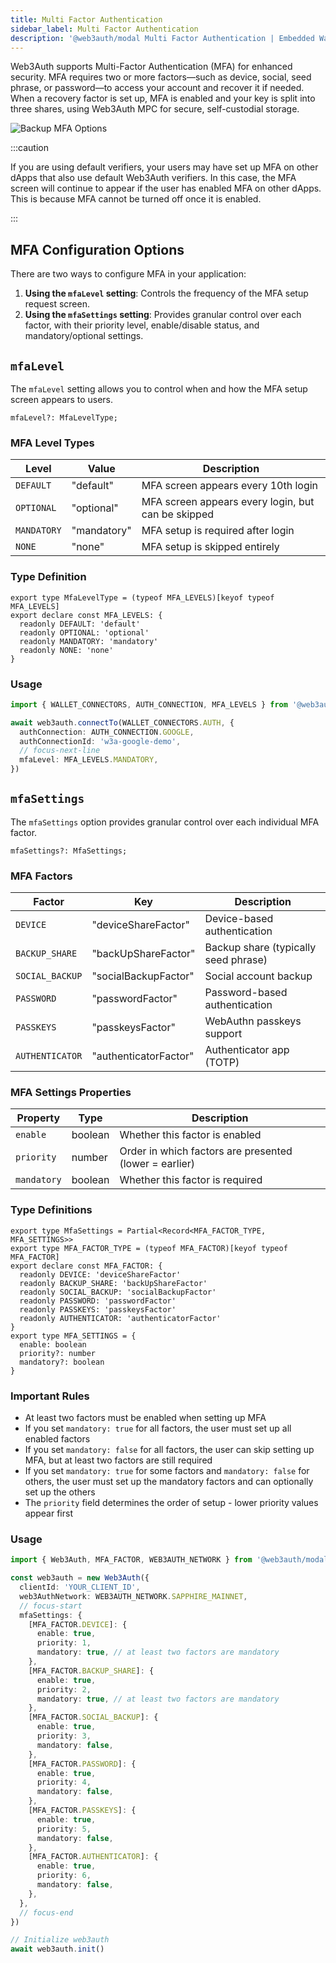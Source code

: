 ```yaml
---
title: Multi Factor Authentication
sidebar_label: Multi Factor Authentication
description: '@web3auth/modal Multi Factor Authentication | Embedded Wallets'
---
```



Web3Auth supports Multi-Factor Authentication (MFA) for enhanced security. MFA requires two or more factors—such as device, social, seed phrase, or password—to access your account and recover it if needed. When a recovery factor is set up, MFA is enabled and your key is split into three shares, using Web3Auth MPC for secure, self-custodial storage.

![Backup MFA Options](/img/embedded-wallets/mfa/mfa-options.gif)

:::caution

If you are using default verifiers, your users may have set up MFA on other dApps that also use default Web3Auth verifiers. In this case, the MFA screen will continue to appear if the user has enabled MFA on other dApps. This is because MFA cannot be turned off once it is enabled.

:::

## MFA Configuration Options

There are two ways to configure MFA in your application:

1. **Using the `mfaLevel` setting**: Controls the frequency of the MFA setup request screen.
2. **Using the `mfaSettings` setting**: Provides granular control over each factor, with their priority level, enable/disable status, and mandatory/optional settings.

## `mfaLevel`

The `mfaLevel` setting allows you to control when and how the MFA setup screen appears to users.

```tsx
mfaLevel?: MfaLevelType;
```

### MFA Level Types

| Level       | Value       | Description                                        |
| ----------- | ----------- | -------------------------------------------------- |
| `DEFAULT`   | "default"   | MFA screen appears every 10th login                |
| `OPTIONAL`  | "optional"  | MFA screen appears every login, but can be skipped |
| `MANDATORY` | "mandatory" | MFA setup is required after login                  |
| `NONE`      | "none"      | MFA setup is skipped entirely                      |

### Type Definition

```tsx
export type MfaLevelType = (typeof MFA_LEVELS)[keyof typeof MFA_LEVELS]
export declare const MFA_LEVELS: {
  readonly DEFAULT: 'default'
  readonly OPTIONAL: 'optional'
  readonly MANDATORY: 'mandatory'
  readonly NONE: 'none'
}
```

### Usage

```ts
import { WALLET_CONNECTORS, AUTH_CONNECTION, MFA_LEVELS } from '@web3auth/modal'

await web3auth.connectTo(WALLET_CONNECTORS.AUTH, {
  authConnection: AUTH_CONNECTION.GOOGLE,
  authConnectionId: 'w3a-google-demo',
  // focus-next-line
  mfaLevel: MFA_LEVELS.MANDATORY,
})
```

## `mfaSettings`

<MFAMinimumPlan />

The `mfaSettings` option provides granular control over each individual MFA factor.

```tsx
mfaSettings?: MfaSettings;
```

### MFA Factors

| Factor          | Key                   | Description                          |
| --------------- | --------------------- | ------------------------------------ |
| `DEVICE`        | "deviceShareFactor"   | Device-based authentication          |
| `BACKUP_SHARE`  | "backUpShareFactor"   | Backup share (typically seed phrase) |
| `SOCIAL_BACKUP` | "socialBackupFactor"  | Social account backup                |
| `PASSWORD`      | "passwordFactor"      | Password-based authentication        |
| `PASSKEYS`      | "passkeysFactor"      | WebAuthn passkeys support            |
| `AUTHENTICATOR` | "authenticatorFactor" | Authenticator app (TOTP)             |

### MFA Settings Properties

| Property    | Type    | Description                                            |
| ----------- | ------- | ------------------------------------------------------ |
| `enable`    | boolean | Whether this factor is enabled                         |
| `priority`  | number  | Order in which factors are presented (lower = earlier) |
| `mandatory` | boolean | Whether this factor is required                        |

### Type Definitions

```tsx
export type MfaSettings = Partial<Record<MFA_FACTOR_TYPE, MFA_SETTINGS>>
export type MFA_FACTOR_TYPE = (typeof MFA_FACTOR)[keyof typeof MFA_FACTOR]
export declare const MFA_FACTOR: {
  readonly DEVICE: 'deviceShareFactor'
  readonly BACKUP_SHARE: 'backUpShareFactor'
  readonly SOCIAL_BACKUP: 'socialBackupFactor'
  readonly PASSWORD: 'passwordFactor'
  readonly PASSKEYS: 'passkeysFactor'
  readonly AUTHENTICATOR: 'authenticatorFactor'
}
export type MFA_SETTINGS = {
  enable: boolean
  priority?: number
  mandatory?: boolean
}
```

### Important Rules

- At least two factors must be enabled when setting up MFA
- If you set `mandatory: true` for all factors, the user must set up all enabled factors
- If you set `mandatory: false` for all factors, the user can skip setting up MFA, but at least two factors are still required
- If you set `mandatory: true` for some factors and `mandatory: false` for others, the user must set up the mandatory factors and can optionally set up the others
- The `priority` field determines the order of setup - lower priority values appear first

### Usage

```ts
import { Web3Auth, MFA_FACTOR, WEB3AUTH_NETWORK } from '@web3auth/modal'

const web3auth = new Web3Auth({
  clientId: 'YOUR_CLIENT_ID',
  web3AuthNetwork: WEB3AUTH_NETWORK.SAPPHIRE_MAINNET,
  // focus-start
  mfaSettings: {
    [MFA_FACTOR.DEVICE]: {
      enable: true,
      priority: 1,
      mandatory: true, // at least two factors are mandatory
    },
    [MFA_FACTOR.BACKUP_SHARE]: {
      enable: true,
      priority: 2,
      mandatory: true, // at least two factors are mandatory
    },
    [MFA_FACTOR.SOCIAL_BACKUP]: {
      enable: true,
      priority: 3,
      mandatory: false,
    },
    [MFA_FACTOR.PASSWORD]: {
      enable: true,
      priority: 4,
      mandatory: false,
    },
    [MFA_FACTOR.PASSKEYS]: {
      enable: true,
      priority: 5,
      mandatory: false,
    },
    [MFA_FACTOR.AUTHENTICATOR]: {
      enable: true,
      priority: 6,
      mandatory: false,
    },
  },
  // focus-end
})

// Initialize web3auth
await web3auth.init()
```
